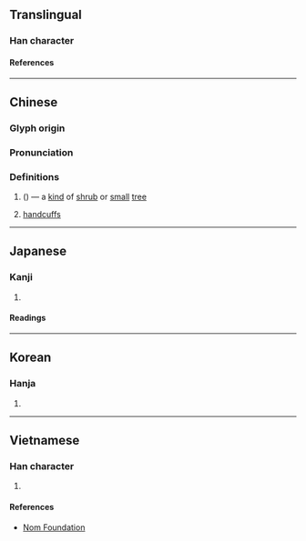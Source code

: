 {{character info}}
{{character info|0xf9c8}}
==Translingual==

===Han character===
{{Han char|rn=75|rad=木|as=04|sn=8|four=47915|canj=DNG|ids=⿰木丑}}

====References====
{{Han ref|kx=0514.070|dkj=14512|dj=0901.110|hdz=21175.070|uh=677B}}
{{Han ref|uh=F9C8}}

----

==Chinese==
{{zh-forms}}

===Glyph origin===
{{Han etym}}

===Pronunciation===
{{zh-pron
|m=chǒu,niǔ
|c=cau2,lau2,nau2
|mc=y
|oc=y
|ma=
|cat=pn,n
}}

===Definitions===
{{zh-hanzi}}

# {{taxlink|Ligustrum sinense|species|ver=180130}} ({{vern|Chinese privet}}) — a [[kind]] of [[shrub]] or [[small]] [[tree]]
# [[handcuffs]]

----

==Japanese==

===Kanji===
{{ja-kanji|grade=|rs=木04}}

# {{rfdef|ja|sort=木04}}

====Readings====
{{ja-readings
|on=ちゅう, ちゅ, しゅう, にゅ
|kun=てかせ
}}

----

==Korean==

===Hanja===
{{ko-hanja|hangeul=[[뉴]]>[[유]], [[추]]|eumhun=|rv=nyu>yu, chu|mr=nyu>yu, ch'u|y=nyu>yu, chwu}}

# {{rfdef|ko|sort=木04}}

----

==Vietnamese==

===Han character===
{{vi-readings|rs=木04|reading=nữu}}

# {{rfdef|vi|sort=木04}}

====References====
* [http://nomfoundation.org/common/nom_details.php?codepoint=677b Nom Foundation]